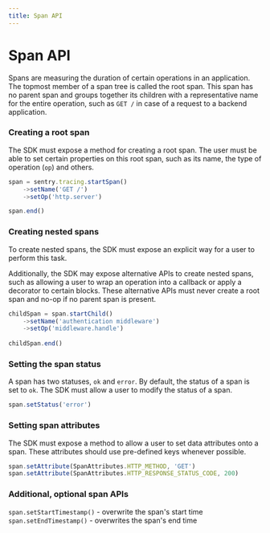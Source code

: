 ```yaml
---
title: Span API
---
```


# Span API

Spans are measuring the duration of certain operations in an application.
The topmost member of a span tree is called the root span. This span has no parent span and groups together its children with a representative name for the entire operation, such as `GET /` in case of a request to a backend application.

### Creating a root span

The SDK must expose a method for creating a root span. The user must be able to set certain properties on this root span, such as its name, the type of operation (`op`) and others.

```js
span = sentry.tracing.startSpan()
	->setName('GET /')
	->setOp('http.server')

span.end()
```

### Creating nested spans

To create nested spans, the SDK must expose an explicit way for a user to perform this task.

Additionally, the SDK may expose alternative APIs to create nested spans, such as allowing a user to wrap an operation into a callback or apply a decorator to certain blocks. These alternative APIs must never create a root span and no-op if no parent span is present.

```js
childSpan = span.startChild()
	->setName('authentication middleware')
	->setOp('middleware.handle')
	
childSpan.end()
```

### Setting the span status

A span has two statuses, `ok` and `error`. By default, the status of a span is set to `ok`.
The SDK must allow a user to modify the status of a span.

```js
span.setStatus('error')
```

### Setting span attributes

The SDK must expose a method to allow a user to set data attributes onto a span.
These attributes should use pre-defined keys whenever possible.

```js
span.setAttribute(SpanAttributes.HTTP_METHOD, 'GET')
span.setAttribute(SpanAttributes.HTTP_RESPONSE_STATUS_CODE, 200)
```

### Additional, optional span APIs

`span.setStartTimestamp()` - overwrite the span's start time
`span.setEndTimestamp()` - overwrites the span's end time
